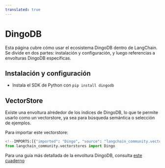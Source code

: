```yaml
---
translated: true
---
```


# DingoDB

Esta página cubre cómo usar el ecosistema DingoDB dentro de LangChain.
Se divide en dos partes: instalación y configuración, y luego referencias a envolturas DingoDB específicas.

## Instalación y configuración

- Instala el SDK de Python con `pip install dingodb`

## VectorStore

Existe una envoltura alrededor de los índices de DingoDB, lo que te permite usarlo como un vectorstore,
ya sea para búsqueda semántica o selección de ejemplos.

Para importar este vectorstore:

```python
<!--IMPORTS:[{"imported": "Dingo", "source": "langchain_community.vectorstores", "docs": "https://api.python.langchain.com/en/latest/vectorstores/langchain_community.vectorstores.dingo.Dingo.html", "title": "DingoDB"}]-->
from langchain_community.vectorstores import Dingo
```

Para una guía más detallada de la envoltura DingoDB, consulta [este cuaderno](/docs/integrations/vectorstores/dingo)
